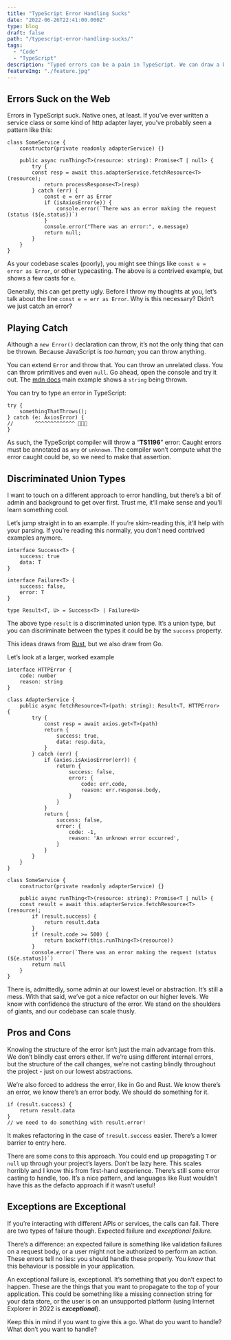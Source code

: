 ```yaml
---
title: "TypeScript Error Handling Sucks"
date: "2022-06-26T22:41:00.000Z"
type: blog 
draft: false 
path: "/typescript-error-handling-sucks/"
tags:
  - "Code"
  - "TypeScript"
description: "Typed errors can be a pain in TypeScript. We can draw a bit of inspiration from Rust (and not Java!) to make expected errors easier to work with."
featureImg: "./feature.jpg"
---
```


## Errors Suck on the Web

Errors in TypeScript suck. Native ones, at least. If you’ve ever written a service class or some kind of http adapter layer, you’ve probably seen a pattern like this:

```tsx
class SomeService {
	constructor(private readonly adapterService) {}

	public async runThing<T>(resource: string): Promise<T | null> {
		try {
	    const resp = await this.adapterService.fetchResource<T>(resource);
			return processResponse<T>(resp)
		} catch (err) {
			const e = err as Error
			if (isAxiosError(e)) {
				console.error(`There was an error making the request (status (${e.status})`)
			}
			console.error("There was an error:", e.message)
			return null;
		}
	}
}
```

As your codebase scales (poorly), you might see things like `const e = error as Error`, or other typecasting. The above is a contrived example, but shows a few casts for `e`.

Generally, this can get pretty ugly. Before I throw my thoughts at you, let’s talk about the line `const e = err as Error`. Why is this necessary? Didn’t we just catch an error?

## Playing Catch

Although a `new Error()` declaration can throw, it’s not the only thing that can be thrown. Because JavaScript is *too human;* you can throw anything. 

You can extend `Error` and  throw that. You can throw an unrelated class. You can throw primitives and even `null`. Go ahead, open the console and try it out. The [mdn docs](https://developer.mozilla.org/en-US/docs/Web/JavaScript/Reference/Statements/throw) main example shows a `string` being thrown.

You can try to type an error in TypeScript:

```tsx
try {
	somethingThatThrows();
} catch (e: AxiosError) {
//       ^^^^^^^^^^^^^ 🚨🚨🚨
}
```

As such, the TypeScript compiler will throw a “**TS1196**” error: Caught errors must be annotated as `any` or `unknown`. The compiler won’t compute what the error caught could be, so we need to make that assertion.

## Discriminated Union Types

I want to touch on a different approach to error handling, but there’s a bit of admin and background to get over first. Trust me, it’ll make sense and you’ll learn something cool.

Let’s jump straight in to an example. If you’re skim-reading this, it’ll help with your parsing. If you’re reading this normally, you don’t need contrived examples anymore.

```tsx
interface Success<T> {
	success: true
	data: T
}

interface Failure<T> {
	success: false,
	error: T
}

type Result<T, U> = Success<T> | Failure<U>
```

The above type `result` is a discriminated union type. It’s a union type, but you can discriminate between the types it could be by the `success` property.

This ideas draws from [Rust](https://doc.rust-lang.org/std/result/), but we also draw from Go.

Let’s look at a larger, worked example

```tsx
interface HTTPError {
	code: number
	reason: string
}

class AdapterService {
	public async fetchResource<T>(path: string): Result<T, HTTPError> {
		try {
			const resp = await axios.get<T>(path)
			return {
				success: true,
				data: resp.data,
			}
		} catch (err) {
			if (axios.isAxiosError(err)) {
				return {
					success: false,
					error: {
						code: err.code,
						reason: err.response.body,
					}
				}
			} 
			return {
				success: false,
				error: {
					code: -1,
					reason: 'An unknown error occurred',
				}
			}
		}
	}
}

class SomeService {
	constructor(private readonly adapterService) {}

	public async runThing<T>(resource: string): Promise<T | null> {
    const result = await this.adapterService.fetchResource<T>(resource);
		if (result.success) {
			return result.data
		}
		if (result.code >= 500) {
			return backoff(this.runThing<T>(resource))
		}
		console.error(`There was an error making the request (status (${e.status})`)
		return null		
	}
}
```

There is, admittedly, some admin at our lowest level or abstraction. It’s still a mess. With that said, we’ve got a nice refactor on our higher levels. We know with confidence the structure of the error. We stand on the shoulders of giants, and our codebase can scale thusly. 

## Pros and Cons

Knowing the structure of the error isn’t just the main advantage from this. We don’t blindly cast errors either. If we’re using different internal errors, but the structure of the call changes, we’re not casting blindly throughout the project - just on our lowest abstractions.

We’re also forced to address the error, like in Go and Rust. We know there’s an error, we know there’s an error body. We should do something for it.

```tsx
if (result.success) {
	return result.data
}
// we need to do something with result.error!
```

It makes refactoring in the case of `!result.success` easier. There’s a lower barrier to entry here.

There are some cons to this approach. You could end up propagating `T` or `null` up through your project’s layers. Don’t be lazy here. This scales horribly and I know this from first-hand experience. There’s still some error casting to handle, too. It’s a nice pattern, and languages like Rust wouldn’t have this as the defacto approach if it wasn’t useful!

## Exceptions are Exceptional

If you’re interacting with different APIs or services, the calls can fail. There are two types of failure though. Expected failure and *exceptional failure.* 

There’s a difference: an expected failure is something like validation failures on a request body, or a user might not be authorized to perform an action. These errors tell no lies: you should handle these properly. You *know* that this behaviour is possible in your application.

An exceptional failure is, exceptional. It’s something that you don’t expect to happen. These are the things that you want to propagate to the top of your application. This could be something like a missing connection string for your data store, or the user is on an unsupported platform (using Internet Explorer in 2022 is ***exceptional***).

Keep this in mind if you want to give this a go. What do you want to handle? What don’t you want to handle?
